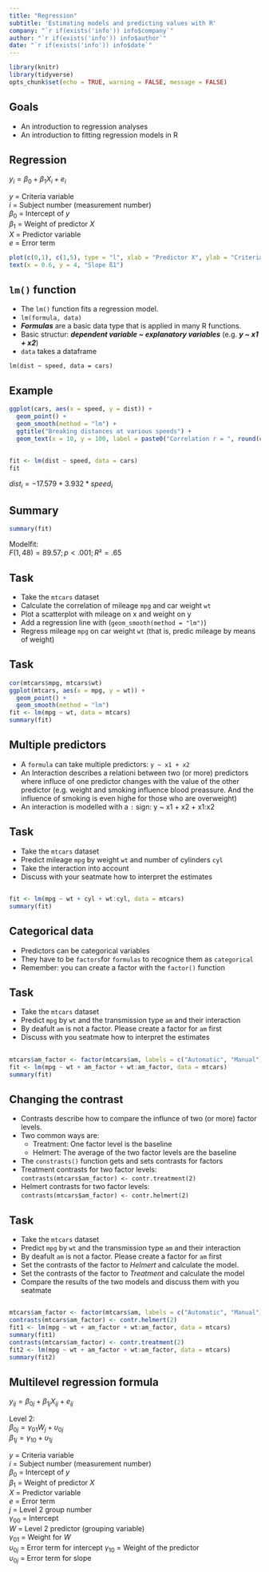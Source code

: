 ```yaml
---
title: "Regression"
subtitle: 'Estimating models and predicting values with R'
company: "`r if(exists('info')) info$company`"
author: "`r if(exists('info')) info$author`"
date: "`r if(exists('info')) info$date`"
---
```


```r
library(knitr)
library(tidyverse)
opts_chunk$set(echo = TRUE, warning = FALSE, message = FALSE)
```

## Goals {.emphasized data-background=images/DEFOCUSED.png data-background-size=cover .flexbox .vcenter}

- An introduction to regression analyses
- An introduction to fitting regression models in R




## Regression {.columns-2 .smaller}

$y_i = \beta_0 + \beta_1X_i + e_i$


$y$ = Criteria variable  
$i$ = Subject number (measurement number)  
$\beta_0$ = Intercept of $y$  
$\beta_1$ = Weight of predictor $X$  
$X$ = Predictor variable  
$e$ = Error term  

<p class="forceBreak"></p>

```r
plot(c(0,1), c(1,5), type = "l", xlab = "Predictor X", ylab = "Criteria Y", ylim = c(0,5))
text(x = 0.6, y = 4, "Slope ß1")

```



## `lm()` function

- The `lm()` function fits a regression model.
- `lm(formula, data)`
- ***Formulas*** are a basic data type that is applied in many R functions.
- Basic structur:  ***dependent variable ~ explanatory variables***  (e.g. ***y ~ x1 + x2***)
- `data` takes a dataframe

`lm(dist ~ speed, data = cars)`

## Example

```r
ggplot(cars, aes(x = speed, y = dist)) +
  geom_point() +
  geom_smooth(method = "lm") +
  ggtitle("Breaking distances at various speeds") + 
  geom_text(x = 10, y = 100, label = paste0("Correlation r = ", round(cor(cars$speed, cars$dist), 2)))
```

## 

```r
fit <- lm(dist ~ speed, data = cars)
fit
```

$dist_i = -17.579 + 3.932 * speed_i$

## Summary {.smaller}

```r
summary(fit)
```

Modelfit:  
$F(1, 48) = 89.57; p < .001 ; R² = .65$

## Task

- Take the `mtcars` dataset
- Calculate the correlation of mileage `mpg` and car weight `wt`
- Plot a scatterplot with mileage on x and weight on y
- Add a regression line with (`geom_smooth(method = "lm")`)
- Regress mileage `mpg` on car weight `wt` (that is, predic mileage by means of weight)



## Task {.columns-2 .smaller}

```r
cor(mtcars$mpg, mtcars$wt)
ggplot(mtcars, aes(x = mpg, y = wt)) + 
  geom_point() + 
  geom_smooth(method = "lm")
fit <- lm(mpg ~ wt, data = mtcars)
summary(fit)

```

## Multiple predictors

- A `formula` can take multiple predictors: `y ~ x1 + x2`
- An Interaction describes a relationi between two (or more) predictors where influce of one predictor changes with the value of the other predictor (e.g. weight and smoking  influence blood preassure. And the influence of smoking is even highe for those who are overweight)
- An interaction is modelled with a `:` sign: y ~ x1 + x2 + x1:x2

## Task

- Take the `mtcars` dataset
- Predict mileage `mpg` by weight `wt` and number of cylinders `cyl`
- Take the interaction into account
- Discuss with your seatmate how to interpret the estimates


## {.smaller}

```r
fit <- lm(mpg ~ wt + cyl + wt:cyl, data = mtcars)
summary(fit)
```

## Categorical data

- Predictors can be categorical variables
- They have to be `factors`for `formulas` to recognice them as `categorical`
- Remember: you can create a factor with the `factor()` function

## Task

- Take the `mtcars` dataset
- Predict `mpg` by `wt` and the transmission type `am` and their interaction
- By deafult `am` is not a factor. Please create a factor for `am` first
- Discuss with you seatmate how to interpret the estimates

##

```r
mtcars$am_factor <- factor(mtcars$am, labels = c("Automatic", "Manual"))
fit <- lm(mpg ~ wt + am_factor + wt:am_factor, data = mtcars)
summary(fit)
```

## Changing the contrast


- Contrasts describe how to compare the influnce of two (or more) factor levels.
- Two common ways are:
    - Treatment: One factor level is the baseline
    - Helmert: The average of the two factor levels are the baseline
- The `constrasts()` function gets and sets contrasts for factors
- Treatment contrasts for two factor levels:  
    `contrasts(mtcars$am_factor) <- contr.treatment(2)`
- Helmert contrasts for two factor levels:  
    `contrasts(mtcars$am_factor) <- contr.helmert(2)`

## Task {.smaller}
    
- Take the `mtcars` dataset
- Predict `mpg` by `wt` and the transmission type `am` and their interaction
- By deafult `am` is not a factor. Please create a factor for `am` first
- Set the contrasts of the factor to *Helmert* and calculate the model.
- Set the contrasts of the factor to *Treatment* and calculate the model
- Compare the results of the two models and discuss them with you seatmate

## 

```r
mtcars$am_factor <- factor(mtcars$am, labels = c("Automatic", "Manual"))
contrasts(mtcars$am_factor) <- contr.helmert(2)
fit1 <- lm(mpg ~ wt + am_factor + wt:am_factor, data = mtcars)
summary(fit1)
contrasts(mtcars$am_factor) <- contr.treatment(2)
fit2 <- lm(mpg ~ wt + am_factor + wt:am_factor, data = mtcars)
summary(fit2)

```


## Multilevel regression formula {.smaller}

$y_{ij} = \beta_{0j} + \beta_{1j} X_{ij} + e_{ij}$

Level 2:  
$\beta_{0j} = \gamma_{01}W_j + \upsilon_{0j}$  
$\beta_{1j} = \gamma_{10} + \upsilon_{1j}$  

$y$ = Criteria variable  
$i$ = Subject number (measurement number)  
$\beta_0$ = Intercept of $y$  
$\beta_1$ = Weight of predictor $X$  
$X$ = Predictor variable  
$e$ = Error term  
$j$ = Level 2 group number  
$\gamma_{00}$ = Intercept  
$W$ = Level 2 predictor (grouping variable)  
$\gamma_{01}$ = Weight for $W$  
$\upsilon_{0j}$ = Error term for intercept
$\gamma_{10}$ = Weight of the predictor     
$\upsilon_{0j}$ = Error term for slope  

